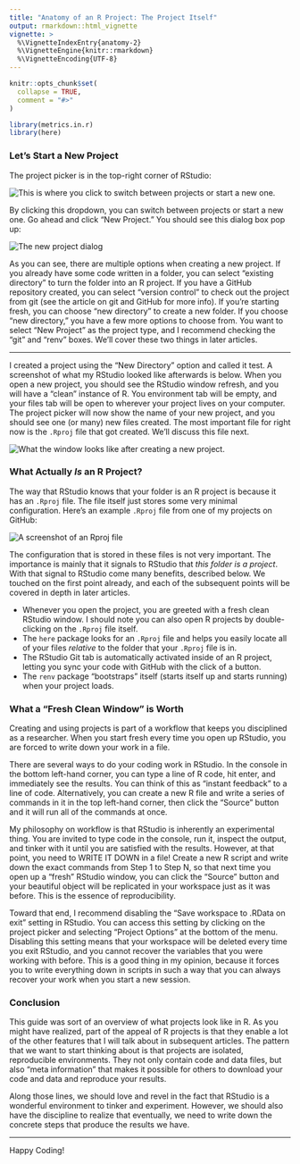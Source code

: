 ```yaml
---
title: "Anatomy of an R Project: The Project Itself"
output: rmarkdown::html_vignette
vignette: >
  %\VignetteIndexEntry{anatomy-2}
  %\VignetteEngine{knitr::rmarkdown}
  %\VignetteEncoding{UTF-8}
---
```


```r
knitr::opts_chunk$set(
  collapse = TRUE,
  comment = "#>"
)
```

```r
library(metrics.in.r)
library(here)
```

### Let's Start a New Project

The project picker is in the top-right corner of RStudio:

![](../../man/figures/anatomy-2-projectpicker.png "This is where you click to switch between projects or start a new one.")

By clicking this dropdown, you can switch between projects or start a new one. Go ahead and click "New Project." You should see this dialog box pop up:

![](../../man/figures/anatomy-2-newprojectscreen.png "The new project dialog")

As you can see, there are multiple options when creating a new project. If you already have some code written in a folder, you can select "existing directory" to turn the folder into an R project. If you have a GitHub repository created, you can select "version control" to check out the project from git (see the article on git and GitHub for more info). If you're starting fresh, you can choose "new directory" to create a new folder. If you choose "new directory," you have a few more options to choose from. You want to select "New Project" as the project type, and I recommend checking the "git" and "renv" boxes. We'll cover these two things in later articles.

<hr>

I created a project using the "New Directory" option and called it test. A screenshot of what my RStudio looked like afterwards is below. When you open a new project, you should see the RStudio window refresh, and you will have a "clean" instance of R. You environment tab will be empty, and your files tab will be open to wherever your project lives on your computer. The project picker will now show the name of your new project, and you should see one (or many) new files created. The most important file for right now is the `.Rproj` file that got created. We'll discuss this file next.

![](../../man/figures/anatomy-2-newprojectchanges.png "What the window looks like after creating a new project.")

### What Actually *Is* an R Project?

The way that RStudio knows that your folder is an R project is because it has an `.Rproj` file. The file itself just stores some very minimal configuration. Here's an example `.Rproj` file from one of my projects on GitHub:

![](../../man/figures/anatomy-2-rprojfile.png "A screenshot of an Rproj file")

The configuration that is stored in these files is not very important. The importance is mainly that it signals to RStudio that *this folder is a project*. With that signal to RStudio come many benefits, described below. We touched on the first point already, and each of the subsequent points will be covered in depth in later articles.

* Whenever you open the project, you are greeted with a fresh clean RStudio window. I should note you can also open R projects by double-clicking on the `.Rproj` file itself.
* The `here` package looks for an `.Rproj` file and helps you easily locate all of your files *relative* to the folder that your `.Rproj` file is in.
* The RStudio Git tab is automatically activated inside of an R project, letting you sync your code with GitHub with the click of a button.
* The `renv` package "bootstraps" itself (starts itself up and starts running) when your project loads.

### What a "Fresh Clean Window" is Worth

Creating and using projects is part of a workflow that keeps you disciplined as a researcher. When you start fresh every time you open up RStudio, you are forced to write down your work in a file.

There are several ways to do your coding work in RStudio. In the console in the bottom left-hand corner, you can type a line of R code, hit enter, and immediately see the results. You can think of this as "instant feedback" to a line of code. Alternatively, you can create a new R file and write a series of commands in it in the top left-hand corner, then click the "Source" button and it will run all of the commands at once.

My philosophy on workflow is that RStudio is inherently an experimental thing. You are invited to type code in the console, run it, inspect the output, and tinker with it until you are satisfied with the results. However, at that point, you need to WRITE IT DOWN in a file! Create a new R script and write down the exact commands from Step 1 to Step N, so that next time you open up a "fresh" RStudio window, you can click the "Source" button and your beautiful object will be replicated in your workspace just as it was before. This is the essence of reproducibility.

Toward that end, I recommend disabling the "Save workspace to .RData on exit" setting in RStudio. You can access this setting by clicking on the project picker and selecting "Project Options" at the bottom of the menu. Disabling this setting means that your workspace will be deleted every time you exit RStudio, and you cannot recover the variables that you were working with before. This is a good thing in my opinion, because it forces you to write everything down in scripts in such a way that you can always recover your work when you start a new session.

### Conclusion

This guide was sort of an overview of what projects look like in R. As you might have realized, part of the appeal of R projects is that they enable a lot of the other features that I will talk about in subsequent articles. The pattern that we want to start thinking about is that projects are isolated, reproducible environments. They not only contain code and data files, but also "meta information" that makes it possible for others to download your code and data and reproduce your results. 

Along those lines, we should love and revel in the fact that RStudio is a wonderful environment to tinker and experiment. However, we should also have the discipline to realize that eventually, we need to write down the concrete steps that produce the results we have.

<hr>

Happy Coding!
